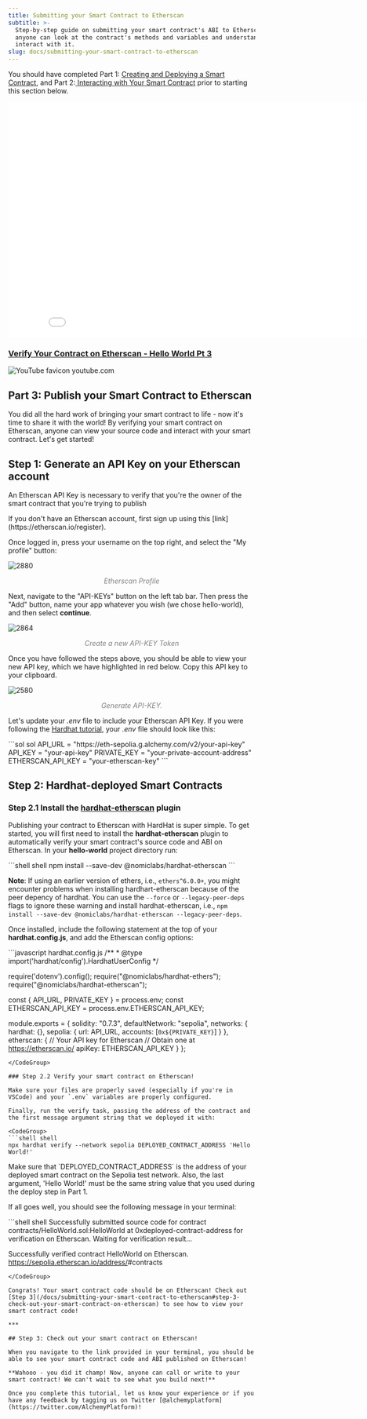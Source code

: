 ```yaml
---
title: Submitting your Smart Contract to Etherscan
subtitle: >-
  Step-by-step guide on submitting your smart contract's ABI to Etherscan so
  anyone can look at the contract's methods and variables and understand how to
  interact with it.
slug: docs/submitting-your-smart-contract-to-etherscan
---
```



You should have completed Part 1: [Creating and Deploying a Smart Contract](https://trial-alchemy.readme.io/docs/create-and-deploy-your-smart-contract-using-hardhat), and Part 2:[ Interacting with Your Smart Contract](https://trial-alchemy.readme.io/docs/interacting-with-a-smart-contract) prior to starting this section below.

<div class="video-embed-container">
  <iframe 
    class="embedly-embed" 
    src="//cdn.embedly.com/widgets/media.html?src=https%3A%2F%2Fwww.youtube.com%2Fembed%2Fx1a5lrW-9fo%3Ffeature%3Doembed&display_name=YouTube&url=https%3A%2F%2Fwww.youtube.com%2Fwatch%3Fv%3Dx1a5lrW-9fo&image=https%3A%2F%2Fi.ytimg.com%2Fvi%2Fx1a5lrW-9fo%2Fhqdefault.jpg&key=f2aa6fc3595946d0afc3d76cbbd25dc3&type=text%2Fhtml&schema=youtube" 
    width="854" 
    height="480" 
    scrolling="no" 
    title="Verify Your Contract on Etherscan - Hello World Pt 3" 
    frameborder="0" 
    allow="autoplay; fullscreen" 
    allowfullscreen="true">
  </iframe>
  <div class="video-info">
    <h3 class="video-title">
      <a href="https://www.youtube.com/watch?v=x1a5lrW-9fo&feature=youtu.be" target="_blank">
        Verify Your Contract on Etherscan - Hello World Pt 3
      </a>
    </h3>
    <div class="video-source">
      <img src="https://www.youtube.com/s/desktop/f9ccd8c6/img/favicon.ico" class="source-favicon" alt="YouTube favicon"></img>
      <span class="source-domain">youtube.com</span>
    </div>
  </div>
</div>

## Part 3: Publish your Smart Contract to Etherscan

You did all the hard work of bringing your smart contract to life - now it's time to share it with the world! By verifying your smart contract on Etherscan, anyone can view your source code and interact with your smart contract. Let's get started!

## Step 1: Generate an API Key on your Etherscan account

An Etherscan API Key is necessary to verify that you're the owner of the smart contract that you're trying to publish

<Info title="Register on Etherscan">
  If you don't have an Etherscan account, first sign up using this [link](https://etherscan.io/register).
</Info>

Once logged in, press your username on the top right, and select the "My profile" button:

![2880](/images/61c512e-image.png "image.png")

<div align="center" style="color: gray; font-style: italic;">Etherscan Profile</div>

Next, navigate to the "API-KEYs" button on the left tab bar. Then press the "Add" button, name your app whatever you wish (we chose hello-world), and then select **continue**.

![2864](/images/3bce968-image_1.png "image (1).png")

<div align="center" style="color: gray; font-style: italic;">  Create a new API-KEY Token</div>

Once you have followed the steps above, you should be able to view your new API key, which we have highlighted in red below. Copy this API key to your clipboard.

![2580](/images/cbaf052-edit.png "image (2).png")

<div align="center" style="color: gray; font-style: italic;">Generate API-KEY.</div>

Let's update your *.env* file to include your Etherscan API Key. If you were following the [Hardhat tutorial](), your *.env* file should look like this:

<CodeGroup>
  ```sol sol
  API_URL = "https://eth-sepolia.g.alchemy.com/v2/your-api-key"
  API_KEY = "your-api-key"
  PRIVATE_KEY = "your-private-account-address"
  ETHERSCAN_API_KEY = "your-etherscan-key"
  ```
</CodeGroup>

## Step 2: Hardhat-deployed Smart Contracts

### Step 2.1 Install the [hardhat-etherscan](https://hardhat.org/plugins/nomiclabs-hardhat-etherscan.html) plugin

Publishing your contract to Etherscan with HardHat is super simple. To get started, you will first need to install the **hardhat-etherscan** plugin to automatically verify your smart contract's source code and ABI on Etherscan. In your **hello-world** project directory run:

<CodeGroup>
  ```shell shell
  npm install --save-dev @nomiclabs/hardhat-etherscan
  ```
</CodeGroup>

**Note**: If using an earlier version of ethers, i.e., `ethers^6.0.0+`, you might encounter problems when installing hardhart-etherscan because of the peer depency of hardhat. You can use the `--force` or `--legacy-peer-deps` flags to ignore these warning and install hardhat-etherscan, i.e., `npm install --save-dev @nomiclabs/hardhat-etherscan --legacy-peer-deps`.

Once installed, include the following statement at the top of your **hardhat.config.js**, and add the Etherscan config options:

<CodeGroup>
  ```javascript hardhat.config.js
  /**
  * @type import('hardhat/config').HardhatUserConfig
  */

  require('dotenv').config();
  require("@nomiclabs/hardhat-ethers");
  require("@nomiclabs/hardhat-etherscan");

  const { API_URL, PRIVATE_KEY } = process.env;
  const ETHERSCAN_API_KEY = process.env.ETHERSCAN_API_KEY;

  module.exports = {
    solidity: "0.7.3",
    defaultNetwork: "sepolia",
    networks: {
        hardhat: {},
        sepolia: {
           url: API_URL,
           accounts: [`0x${PRIVATE_KEY}`]
        }
    },
    etherscan: {
      // Your API key for Etherscan
      // Obtain one at https://etherscan.io/
      apiKey: ETHERSCAN_API_KEY
    }
  };
  ```
</CodeGroup>

### Step 2.2 Verify your smart contract on Etherscan!

Make sure your files are properly saved (especially if you're in VSCode) and your `.env` variables are properly configured.

Finally, run the verify task, passing the address of the contract and the first message argument string that we deployed it with:

<CodeGroup>
  ```shell shell
  npx hardhat verify --network sepolia DEPLOYED_CONTRACT_ADDRESS 'Hello World!'
  ```
</CodeGroup>

<Info title="Address Verification">
  Make sure that `DEPLOYED_CONTRACT_ADDRESS` is the address of your deployed smart contract on the Sepolia test network. Also, the last argument, 'Hello World!' must be the same string value that you used during the deploy step in Part 1.
</Info>

If all goes well, you should see the following message in your terminal:

<CodeGroup>
  ```shell shell
  Successfully submitted source code for contract
  contracts/HelloWorld.sol:HelloWorld at 0xdeployed-contract-address
  for verification on Etherscan. Waiting for verification result...

  Successfully verified contract HelloWorld on Etherscan.
  https://sepolia.etherscan.io/address/<contract-address>#contracts
  ```
</CodeGroup>

Congrats! Your smart contract code should be on Etherscan! Check out [Step 3](/docs/submitting-your-smart-contract-to-etherscan#step-3-check-out-your-smart-contract-on-etherscan) to see how to view your smart contract code!

***

## Step 3: Check out your smart contract on Etherscan!

When you navigate to the link provided in your terminal, you should be able to see your smart contract code and ABI published on Etherscan!

**Wahooo - you did it champ! Now, anyone can call or write to your smart contract! We can't wait to see what you build next!**

Once you complete this tutorial, let us know your experience or if you have any feedback by tagging us on Twitter [@alchemyplatform](https://twitter.com/AlchemyPlatform)!
